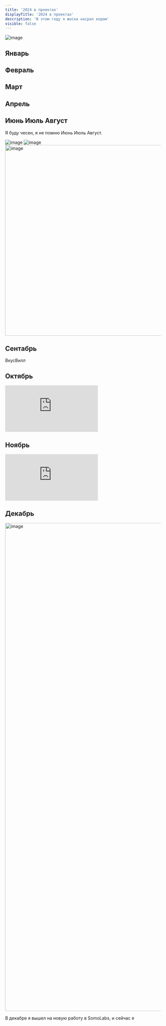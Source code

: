 ```yaml
---
title: '2024 в проектах'
displayTitle: '2024 в проектах'
description: 'В этом году я жоска насрал кодом'
visible: false
---
```


![image](https://github.com/user-attachments/assets/69d0e0e2-c98b-4460-b6ef-c5138337231a)

## Январь



## Февраль

## Март

## Апрель

## Июнь Июль Август
Я буду чесен, я не помню Июнь Июль Август.

<div className="grid grid-cols-3">
  <img alt="image" src="https://github.com/user-attachments/assets/a3c29be9-cf29-4882-b94c-36fd3a67b291" />
  <img alt="image" src="https://github.com/user-attachments/assets/aec02db9-5d25-4cd8-9b40-9b7c55178611" />  
  <img width="615" alt="image" src="https://github.com/user-attachments/assets/88432f76-5b33-4ad7-a386-6168ee5e7cf4" />
</div>

## Сентабрь 

ВкусВилл


## Октябрь 

<iframe class="w-full aspect-video" src="https://rutube.ru/play/embed/11901d02b94af596439e0c1d0dce43a7/?t=10587&r=plwd" frameBorder="0" allow="clipboard-write; autoplay" webkitAllowFullScreen mozallowfullscreen allowFullScreen></iframe>

## Ноябрь

<iframe class="w-full aspect-video" src="https://www.youtube.com/embed/yhr4h6Fktqc?si=JXtpZVZCtapWfZRC" title="YouTube video player" frameborder="0" allow="accelerometer; autoplay; clipboard-write; encrypted-media; gyroscope; picture-in-picture; web-share" referrerpolicy="strict-origin-when-cross-origin" allowfullscreen></iframe>

## Декабрь

<img width="1574" alt="image" src="https://github.com/user-attachments/assets/8c55540b-7280-4925-83d6-3f4195cbf925" />

В декабре я вышел на новую работу в SomoLabs, и сейчас я 
